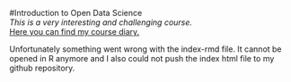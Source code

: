 #Introduction to Open Data Science  
*This is a very interesting and challenging course.*  
[Here you can find my course diary.](https://evaroth.github.io/IODS-project/)

Unfortunately something went wrong with the index-rmd file. It cannot be opened in R anymore and I also could not push the index html file to my github repository.

